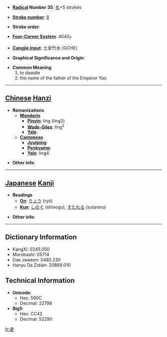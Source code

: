 * '''[[Wiktionary:Chinese radical index| Radical]] Number 35''': [[Wiktionary:Chinese radical index 夊|夊]]+5 strokes

* '''[[Wiktionary:Chinese total strokes index|Stroke number]]''': [[Wiktionary:Chinese total strokes index 8|8]]

* '''Stroke order''': 

* '''[[Wiktionary:Chinese four corner index|Four-Corner System]]''': 4040<sub>7</sub>

* '''[[Wiktionary:Chinese Cangjie index|Cangjie input]]''': 土金竹水 (GCHE)

* '''Graphical Significance and Origin''': 

* '''Common Meaning'''
*#to dawdle
*# the name of the father of the Emperor Yao


----

== [[Chinese]] [[Hanzi]] ==

* '''Romanizations'''
** '''[[Mandarin]]'''
*** '''[[Pinyin]]''': líng (ling2)
*** '''[[Wade-Giles]]''': ling<sup>2</sup>
*** '''[[Yale]]''': 
** '''[[Cantonese]]'''
*** '''[[Jyutping]]''':
*** '''[[Penkyamp]]''': 
*** '''[[Yale]]''': ling4

* '''Other info''': 

----

== [[Japanese]] [[Kanji]] ==

* '''Readings'''
** '''[[On]]''': [[りょう]] (ryō)
** '''[[Kun]]''': [[しのぐ]] (shinogu), [[すたれる]] (sutareru)

* '''Other info''':  

----

== Dictionary Information ==

* KangXi: 0245.050
* Morobashi: 05714
* Dae Jaweon: 0485.230
* Hanyu Da Zidian: 20869.010

== Technical Information ==

* '''Unicode''':
** Hex: 590C
** Decimal: 22796
* '''Big5''':
** Hex: CC42
** Decimal: 52290

[[fr:夌]]